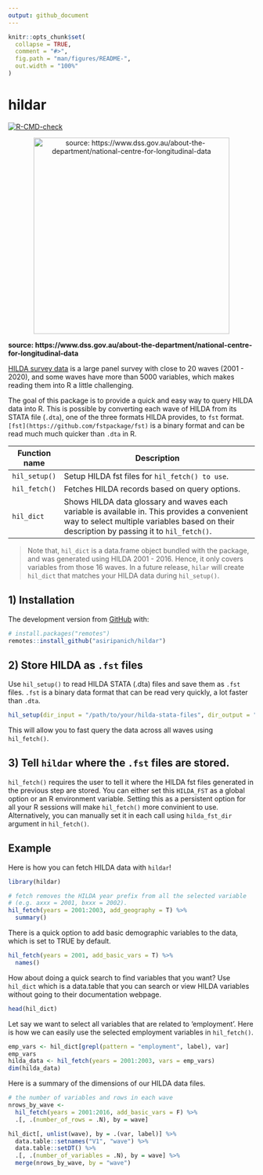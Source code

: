 ```yaml
---
output: github_document
---
```


<!-- README.md is generated from README.Rmd. Please edit that file -->

```r
knitr::opts_chunk$set(
  collapse = TRUE,
  comment = "#>",
  fig.path = "man/figures/README-",
  out.width = "100%"
)
```

# hildar

<!-- badges: start -->

[![R-CMD-check](https://github.com/asiripanich/hildar/workflows/R-CMD-check/badge.svg)](https://github.com/asiripanich/hildar/actions)

<!-- badges: end -->

<p align="center">
<img src="https://encrypted-tbn0.gstatic.com/images?q=tbn:ANd9GcTLV9hgux5t_pK-anbgugJ8GfoMxjD6D7_nHA&amp;usqp=CAU" title="source: https://www.dss.gov.au/about-the-department/national-centre-for-longitudinal-data" width="400"/>
</p>

**source: https://www.dss.gov.au/about-the-department/national-centre-for-longitudinal-data**

[HILDA survey data](https://melbourneinstitute.unimelb.edu.au/hilda) is a large panel survey with close to 20 waves (2001 - 2020), and some waves have more than 5000 variables, which makes reading them into R a little challenging.

The goal of this package is to provide a quick and easy way to query HILDA data into R. This is possible by converting each wave of HILDA from its STATA file (`.dta`), one of the three formats HILDA provides, to `fst` format. `[fst](https://github.com/fstpackage/fst)` is a binary format and can be read much much quicker than `.dta` in R.

| Function name | Description                                                                                                                                                                               |
|---------------|-------------------------------------------------------------------------------------------------------------------------------------------------------------------------------------------|
| `hil_setup()` | Setup HILDA fst files for `hil_fetch() to use`.                                                                                                                                           |
| `hil_fetch()` | Fetches HILDA records based on query options.                                                                                                                                             |
| `hil_dict`    | Shows HILDA data glossary and waves each variable is available in. This provides a convenient way to select multiple variables based on their description by passing it to `hil_fetch()`. |

> Note that, `hil_dict` is a data.frame object bundled with the package, and was generated using HILDA 2001 - 2016. Hence, it only covers variables from those 16 waves. In a future release, `hilar` will create `hil_dict` that matches your HILDA data during `hil_setup()`.

## 1) Installation

The development version from [GitHub](https://github.com/) with:

``` r
# install.packages("remotes")
remotes::install_github("asiripanich/hildar")
```

## 2) Store HILDA as `.fst` files

Use `hil_setup()` to read HILDA STATA (.dta) files and save them as `.fst` files. `.fst` is a binary data format that can be read very quickly, a lot faster than `.dta`.

``` r
hil_setup(dir_input = "/path/to/your/hilda-stata-files", dir_output = "/path/to/save/hilda-fst-files")
```

This will allow you to fast query the data across all waves using `hil_fetch()`.

## 3) Tell `hildar` where the `.fst` files are stored.

`hil_fetch()` requires the user to tell it where the HILDA fst files generated in the previous step are stored. You can either set this `HILDA_FST` as a global option or an R environment variable. Setting this as a persistent option for all your R sessions will make `hil_fetch()` more convinient to use. Alternatively, you can manually set it in each call using `hilda_fst_dir` argument in `hil_fetch()`.

## Example

Here is how you can fetch HILDA data with `hildar`!

```r
library(hildar)

# fetch removes the HILDA year prefix from all the selected variable
# (e.g. axxx = 2001, bxxx = 2002).
hil_fetch(years = 2001:2003, add_geography = T) %>%
  summary()
```

There is a quick option to add basic demographic variables to the data, which is set to TRUE by default.

```r
hil_fetch(years = 2001, add_basic_vars = T) %>%
  names()
```

How about doing a quick search to find variables that you want? Use `hil_dict` which is a data.table that you can search or view HILDA variables without going to their documentation webpage.

```r
head(hil_dict)
```

Let say we want to select all variables that are related to 'employment'. Here is how we can easily use the selected employment variables in `hil_fetch()`.

```r
emp_vars <- hil_dict[grepl(pattern = "employment", label), var]
emp_vars
hilda_data <- hil_fetch(years = 2001:2003, vars = emp_vars)
dim(hilda_data)
```

Here is a summary of the dimensions of our HILDA data files.

```r
# the number of variables and rows in each wave
nrows_by_wave <-
  hil_fetch(years = 2001:2016, add_basic_vars = F) %>%
  .[, .(number_of_rows = .N), by = wave]

hil_dict[, unlist(wave), by = .(var, label)] %>%
  data.table::setnames("V1", "wave") %>%
  data.table::setDT() %>%
  .[, .(number_of_variables = .N), by = wave] %>%
  merge(nrows_by_wave, by = "wave")
```
